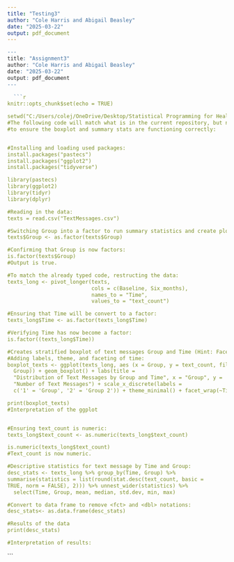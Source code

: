 ```yaml
---
title: "Testing3"
author: "Cole Harris and Abigail Beasley"
date: "2025-03-22"
output: pdf_document
---
```


```r

---
title: "Assignment3"
author: "Cole Harris and Abigail Beasley"
date: "2025-03-22"
output: pdf_document
---
  
  ```r
knitr::opts_chunk$set(echo = TRUE)

setwd("C:/Users/colej/OneDrive/Desktop/Statistical Programming for Health Data Science")
#The following code will match what is in the current repository, but necessary
#to ensure the boxplot and summary stats are functioning correctly:


#Installing and loading used packages:
install.packages("pastecs")
install.packages("ggplot2")
install.packages("tidyverse")

library(pastecs)
library(ggplot2) 
library(tidyr)
library(dplyr)

#Reading in the data:
texts = read.csv("TextMessages.csv")

#Switching Group into a factor to run summary statistics and create plots:
texts$Group <- as.factor(texts$Group)

#Confirming that Group is now factors:
is.factor(texts$Group)
#Output is true.

#To match the already typed code, restructing the data:
texts_long <- pivot_longer(texts,
                           cols = c(Baseline, Six_months),
                           names_to = "Time",
                           values_to = "text_count")

#Ensuring that Time will be convert to a factor:
texts_long$Time <- as.factor(texts_long$Time)

#Verifying Time has now become a factor:
is.factor((texts_long$Time))

#Creates stratified boxplot of text messages Group and Time (Hint: Faceted box plot)
#Adding labels, theme, and faceting of time:
boxplot_texts <- ggplot(texts_long, aes (x = Group, y = text_count, fill = 
  Group)) + geom_boxplot() + labs(title = 
  "Distribution of Text Messages by Group and Time", x = "Group", y = 
  "Number of Text Messages") + scale_x_discrete(labels = 
  c('1' = 'Group', '2' = 'Group 2')) + theme_minimal() + facet_wrap(~Time)

print(boxplot_texts)
#Interpretation of the ggplot


#Ensuring text_count is numeric:
texts_long$text_count <- as.numeric(texts_long$text_count)

is.numeric(texts_long$text_count)
#Text_count is now numeric.

#Descriptive statistics for text message by Time and Group:
desc_stats <- texts_long %>% group_by(Time, Group) %>% 
summarise(statistics = list(round(stat.desc(text_count, basic = 
TRUE, norm = FALSE), 2))) %>% unnest_wider(statistics) %>% 
  select(Time, Group, mean, median, std.dev, min, max)

#Convert to data frame to remove <fct> and <dbl> notations:
desc_stats<- as.data.frame(desc_stats)

#Results of the data
print(desc_stats)

#Interpretation of results:
```






```
